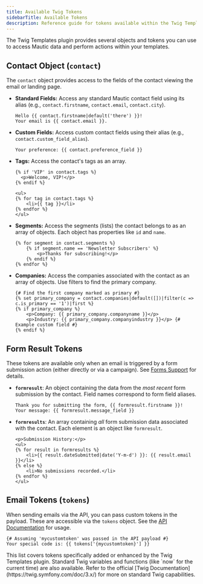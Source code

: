 ```yaml
---
title: Available Twig Tokens
sidebarTitle: Available Tokens
description: Reference guide for tokens available within the Twig Templates plugin for Mautic.
---
```


The Twig Templates plugin provides several objects and tokens you can use to access Mautic data and perform actions within your templates.

## Contact Object (`contact`)

The `contact` object provides access to the fields of the contact viewing the email or landing page.

*   **Standard Fields:** Access any standard Mautic contact field using its alias (e.g., `contact.firstname`, `contact.email`, `contact.city`).
    ```twig
    Hello {{ contact.firstname|default('there') }}!
    Your email is {{ contact.email }}.
    ```
*   **Custom Fields:** Access custom contact fields using their alias (e.g., `contact.custom_field_alias`).
    ```twig
    Your preference: {{ contact.preference_field }}
    ```
*   **Tags:** Access the contact's tags as an array.
    ```twig
    {% if 'VIP' in contact.tags %}
      <p>Welcome, VIP!</p>
    {% endif %}

    <ul>
    {% for tag in contact.tags %}
        <li>{{ tag }}</li>
    {% endfor %}
    </ul>
    ```
*   **Segments:** Access the segments (lists) the contact belongs to as an array of objects. Each object has properties like `id` and `name`.
    ```twig
    {% for segment in contact.segments %}
        {% if segment.name == 'Newsletter Subscribers' %}
            <p>Thanks for subscribing!</p>
        {% endif %}
    {% endfor %}
    ```
*   **Companies:** Access the companies associated with the contact as an array of objects. Use filters to find the primary company.
    ```twig
    {# Find the first company marked as primary #}
    {% set primary_company = contact.companies|default([])|filter(c => c.is_primary == '1')|first %}
    {% if primary_company %}
        <p>Company: {{ primary_company.companyname }}</p>
        <p>Industry: {{ primary_company.companyindustry }}</p> {# Example custom field #}
    {% endif %}
    ```

## Form Result Tokens

These tokens are available only when an email is triggered by a form submission action (either directly or via a campaign). See [Forms Support](/twig-templates/forms-support) for details.

*   **`formresult`**: An object containing the data from the *most recent* form submission by the contact. Field names correspond to form field aliases.
    ```twig
    Thank you for submitting the form, {{ formresult.firstname }}!
    Your message: {{ formresult.message_field }}
    ```
*   **`formresults`**: An array containing *all* form submission data associated with the contact. Each element is an object like `formresult`.
    ```twig
    <p>Submission History:</p>
    <ul>
    {% for result in formresults %}
        <li>{{ result.dateSubmitted|date('Y-m-d') }}: {{ result.email }}</li>
    {% else %}
        <li>No submissions recorded.</li>
    {% endfor %}
    </ul>
    ```

## Email Tokens (`tokens`)

When sending emails via the API, you can pass custom tokens in the payload. These are accessible via the `tokens` object. See the [API Documentation](/twig-templates/api) for usage.

```twig
{# Assuming 'mycustomtoken' was passed in the API payload #}
Your special code is: {{ tokens['{mycustomtoken}'] }}
```

<Note>
  This list covers tokens specifically added or enhanced by the Twig Templates plugin. Standard Twig variables and functions (like `now` for the current time) are also available. Refer to the official [Twig Documentation](https://twig.symfony.com/doc/3.x/) for more on standard Twig capabilities.
</Note>

